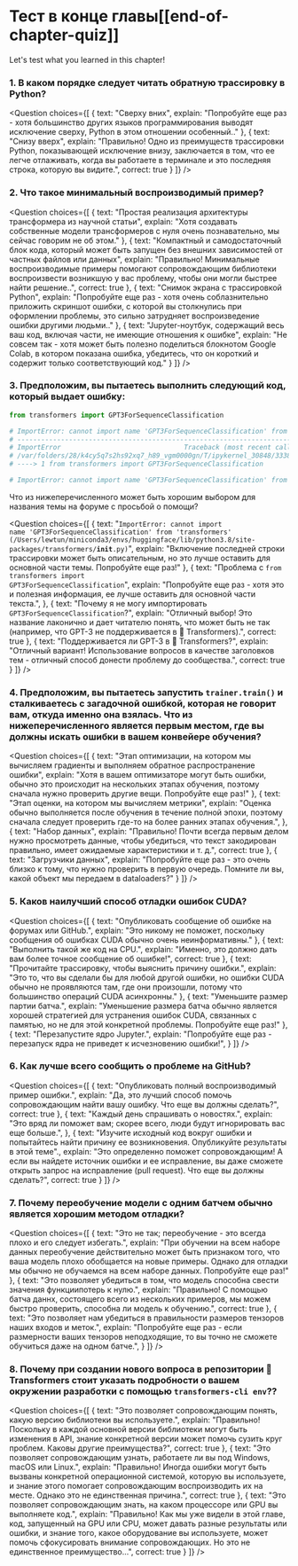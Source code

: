 <!-- DISABLE-FRONTMATTER-SECTIONS -->

# Тест в конце главы[[end-of-chapter-quiz]]

<CourseFloatingBanner
    chapter={8}
    classNames="absolute z-10 right-0 top-0"
/>

Let's test what you learned in this chapter!

### 1. В каком порядке следует читать обратную трассировку в Python?

<Question
	choices={[
		{
			text: "Сверху вних",
			explain: "Попробуйте еще раз - хотя большинство других языков программирования выводят исключение сверху, Python в этом отношении особенный.."
		},
		{
			text: "Снизу вверх",
			explain: "Правильно! Одно из преимуществ трассировки Python, показывающей исключение внизу, заключается в том, что ее легче отлаживать, когда вы работаете в терминале и это последняя строка, которую вы видите.",
			correct: true
		}
	]}
/>

### 2. Что такое минимальный воспроизводимый пример?

<Question
	choices={[
		{
			text: "Простая реализация архитектуры трансформера из научной статьи",
			explain: "Хотя создавать собственные модели трансформеров с нуля очень познавательно, мы сейчас говорим не об этом."
		},
		{
			text: "Компактный и самодостаточный блок кода, который может быть запущен без внешних зависимостей от частных файлов или данных",
			explain: "Правильно! Минимальные воспроизводимые примеры помогают сопровождающим библиотеки воспроизвести возникшую у вас проблему, чтобы они могли быстрее найти решение..",
			correct: true
		},
		{
			text: "Снимок экрана с трассировкой Python",
			explain: "Попробуйте еще раз - хотя очень соблазнительно приложить скриншот ошибки, с которой вы столкнулись при оформлении проблемы, это сильно затрудняет воспроизведение ошибки другими людьми.."
		},
		{
			text: "Jupyter-ноутбук, содержащий весь ваш код, включая части, не имеющие отношения к ошибке",
			explain: "Не совсем так - хотя может быть полезно поделиться блокнотом Google Colab, в котором показана ошибка, убедитесь, что он короткий и содержит только соответствующий код."
		}
	]}
/>

### 3. Предположим, вы пытаетесь выполнить следующий код, который выдает ошибку:

```py
from transformers import GPT3ForSequenceClassification

# ImportError: cannot import name 'GPT3ForSequenceClassification' from 'transformers' (/Users/lewtun/miniconda3/envs/huggingface/lib/python3.8/site-packages/transformers/__init__.py)
# ---------------------------------------------------------------------------
# ImportError                               Traceback (most recent call last)
# /var/folders/28/k4cy5q7s2hs92xq7_h89_vgm0000gn/T/ipykernel_30848/333858878.py in <module>
# ----> 1 from transformers import GPT3ForSequenceClassification

# ImportError: cannot import name 'GPT3ForSequenceClassification' from 'transformers' (/Users/lewtun/miniconda3/envs/huggingface/lib/python3.8/site-packages/transformers/__init__.py)
```

Что из нижеперечисленного может быть хорошим выбором для названия темы на форуме с просьбой о помощи?

<Question
	choices={[
		{
			text: "<code>ImportError: cannot import name 'GPT3ForSequenceClassification' from 'transformers' (/Users/lewtun/miniconda3/envs/huggingface/lib/python3.8/site-packages/transformers/__init__.py)</code>",
			explain: "Включение последней строки трассировки может быть описательным, но это лучше оставить для основной части темы. Попробуйте еще раз!"
		},
		{
			text: "Проблема с  <code>from transformers import GPT3ForSequenceClassification</code>",
			explain: "Попробуйте еще раз - хотя это и полезная информация, ее лучше оставить для основной части текста.",
		},
		{
			text: "Почему я не могу импортировать <code>GPT3ForSequenceClassification</code>?",
			explain: "Отличный выбор! Это название лаконично и дает читателю понять, что может быть не так (например, что GPT-3 не поддерживается в 🤗 Transformers).",
			correct: true
		},
		{
			text: "Поддерживается ли GPT-3 в 🤗 Transformers?",
			explain: "Отличный вариант! Использование вопросов в качестве заголовков тем - отличный способ донести проблему до сообщества.",
			correct: true
		}
	]}
/>

### 4. Предположим, вы пытаетесь запустить `trainer.train()` и сталкиваетесь с загадочной ошибкой, которая не говорит вам, откуда именно она взялась. Что из нижеперечисленного является первым местом, где вы должны искать ошибки в вашем конвейере обучения?

<Question
	choices={[
		{
			text: "Этап оптимизации, на котором мы вычисляем градиенты и выполняем обратное распространение ошибки",
			explain: "Хотя в вашем оптимизаторе могут быть ошибки, обычно это происходит на нескольких этапах обучения, поэтому сначала нужно проверить другие вещи. Попробуйте еще раз!"
		},
		{
			text: "Этап оценки, на котором мы вычисляем метрики",
			explain: "Оценка обычно выполняется после обучения в течение полной эпохи, поэтому сначала следует проверить где-то на более ранних этапах обучения.",
		},
		{
			text: "Набор данных",
			explain: "Правильно! Почти всегда первым делом нужно просмотреть данные, чтобы убедиться, что текст закодирован правильно, имеет ожидаемые характеристики и т. д.",
			correct: true
		},
		{
			text: "Загрузчики данных",
			explain: "Попробуйте еще раз - это очень близко к тому, что нужно проверить в первую очередь. Помните ли вы, какой объект мы передаем в dataloaders?"
		}
	]}
/>

### 5. Каков наилучший способ отладки ошибок CUDA?

<Question
	choices={[
		{
			text: "Опубликовать сообщение об ошибке на форумах или GitHub.",
			explain: "Это никому не поможет, поскольку сообщения об ошибках CUDA обычно очень неинформативны."
		},
		{
			text: "Выполнить такой же код на CPU.",
			explain: "Именно, это должно дать вам более точное сообщение об ошибке!",
			correct: true
		},
		{
			text: "Прочитайте трассировку, чтобы выяснить причину ошибки.",
			explain: "Это то, что вы сделали бы для любой другой ошибки, но ошибки CUDA обычно не проявляются там, где они произошли, потому что большинство операций CUDA асинхронны."
		},
		{
			text: "Уменьшите размер партии батча.",
			explain: "Уменьшение размера батча обычно является хорошей стратегией для устранения ошибок CUDA, связанных с памятью, но не для этой конкретной проблемы. Попробуйте еще раз!"
		},
		{
			text: "Перезапустите ядро Jupyter.",
			explain: "Попробуйте еще раз - перезапуск ядра не приведет к исчезновению ошибки!",
		}
	]}
/>

### 6. Как лучше всего сообщить о проблеме на GitHub?

<Question
	choices={[
		{
			text: "Опубликовать полный воспроизводимый пример ошибки.",
			explain: "Да, это лучший способ помочь сопровождающим найти вашу ошибку. Что еще вы должны сделать?",
			correct: true
		},
		{
			text: "Каждый день спрашивать о новостях.",
			explain: "Это вряд ли поможет вам; скорее всего, люди будут игнорировать вас еще больше.",
		},
		{
			text: "Изучите исходный код вокруг ошибки и попытайтесь найти причину ее возникновения. Опубликуйте результаты в этой теме".,
			explain: "Это определенно поможет сопровождающим! А если вы найдете источник ошибки и ее исправление, вы даже сможете открыть запрос на исправление (pull request). Что еще вы должны сделать?",
			correct: true
		}
	]}
/>

### 7. Почему переобучение модели с одним батчем обычно является хорошим методом отладки?

<Question
	choices={[
		{
			text: "Это не так; переобучение - это всегда плохо и его следует избегать.",
			explain: "При обучении на всем наборе данных переобучение действительно может быть признаком того, что ваша модель плохо обобщается на новые примеры. Однако для отладки мы обычно не обучаемся на всем наборе данных. Попробуйте еще раз!"
		},
		{
			text: "Это позволяет убедиться в том, что модель способна свести значения функциипотерь к нулю.",
			explain: "Правильно! С помощью батча даннх, состоящего всего из нескольких примеров, мы можем быстро проверить, способна ли модель к обучению.",
			correct: true
		},
		{
			text: "Это позволяет нам убедиться в правильности размеров тензоров наших входов и меток.",
			explain: "Попробуйте еще раз - если размерности ваших тензоров неподходящие, то вы точно не сможете обучиться даже на одном батче.",
		}
	]}
/>

### 8. Почему при создании нового вопроса в репозитории  🤗 Transformers стоит указать подробности о вашем  окружении разработки с помощью `transformers-cli env`??

<Question
	choices={[
		{
			text: "Это позволяет сопровождающим понять, какую версию библиотеки вы используете.",
			explain: "Правильно! Поскольку в каждой основной версии библиотеки могут быть изменения в API, знание конкретной версии может помочь сузить круг проблем. Каковы другие преимущества?",
			correct: true
		},
		{
			text: "Это позволяет сопровождающим узнать, работаете ли вы под Windows, macOS или Linux.",
			explain: "Правильно! Иногда ошибки могут быть вызваны конкретной операционной системой, которую вы используете, и знание этого помогает сопровождающим воспроизводить их на месте. Однако это не единственная причина.",
			correct: true
		},
		{
			text: "Это позволяет сопровождающим знать, на каком процессоре или GPU вы выполняете код.",
			explain: "Правильно! Как мы уже видели в этой главе, код, запущенный на GPU или CPU, может давать разные результаты или ошибки, и знание того, какое оборудование вы используете, может помочь сфокусировать внимание сопровождающих. Но это не единственное преимущество...",
			correct: true
		}
	]}
/>
